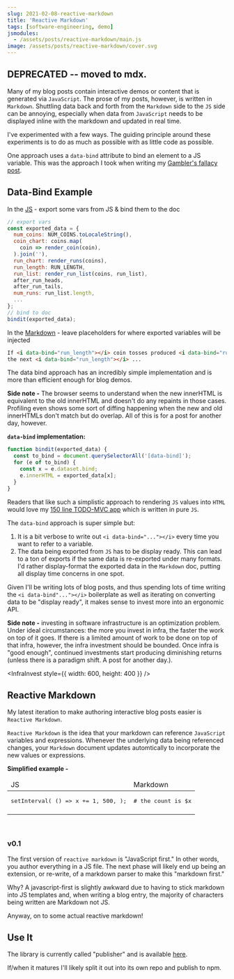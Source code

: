 ```yaml
---
slug: 2021-02-08-reactive-markdown
title: 'Reactive Markdown'
tags: [software-engineering, demo]
jsmodules:
  - /assets/posts/reactive-markdown/main.js
image: /assets/posts/reactive-markdown/cover.svg
---
```



## DEPRECATED -- moved to mdx.

Many of my blog posts contain interactive demos or content that is generated via `JavaScript`. The prose of my posts, however, is written in `Markdown`. Shuttling data back and forth from the `Markdown` side to the `JS` side can be annoying, especially when data from `JavaScript` needs to be displayed inline with the markdown and updated in real time.

I've experimented with a few ways. The guiding principle around these experiments is to do as much as possible with as little code as possible.

One approach uses a `data-bind` attribute to bind an element to a JS variable. This was the approach I took when writing my [Gambler's fallacy post](/2021-01-26-regression-mean-vs-gambler/).

## Data-Bind Example

In the [JS](https://github.com/tantaman/tantaman.github.io/blob/e11824ea7415f15a765d71aeedfdf6a688bffb75/assets/posts/regression-mean-vs-gambler.js#L168-L202) - export some vars from JS & bind them to the doc

```js
// export vars
const exported_data = {
  num_coins: NUM_COINS.toLocaleString(),
  coin_chart: coins.map(
    coin => render_coin(coin),
  ).join(''),
  run_chart: render_runs(coins),
  run_length: RUN_LENGTH,
  run_list: render_run_list(coins, run_list),
  after_run_heads,
  after_run_tails,
  num_runs: run_list.length,
  ...
};
// bind to doc
bindit(exported_data);
```

In the [Markdown](https://raw.githubusercontent.com/tantaman/tantaman.github.io/master/_posts/2021-01-26-regression-mean-vs-gambler.markdown) - leave placeholders for where exported variables will be injected

```md
If <i data-bind="run_length"></i> coin tosses produced <i data-bind="run_length"></i> heads,
the next <i data-bind="run_length"></i> ...
```

The data bind approach has an incredibly simple implementation and is more than efficient enough for blog demos.

**Side note -** The browser seems to understand when the new innerHTML is equivalent to the old innerHTML and doesn't do any repaints in those cases. Profiling even shows some sort of diffing happening when the new and old innerHTMLs don't match but do overlap. All of this is for a post for another day, however.

**`data-bind` implementation:**

```js
function bindit(exported_data) {
  const to_bind = document.querySelectorAll('[data-bind]');
  for (e of to_bind) {
    const x = e.dataset.bind;
    e.innerHTML = exported_data[x];
  }
}
```

Readers that like such a simplistic approach to rendering `JS` values into `HTML` would love my [150 line TODO-MVC app](https://github.com/tantaman/fk-your-frameworks-todomvc) which is written in pure `JS`.

The `data-bind` approach is super simple but:

1. It is a bit verbose to write out `<i data-bind="..."></i>` every time you want to refer to a variable.
2. The data being exported from `JS` has to be display ready. This can lead to a ton of exports if the same data is re-exported under many formats. I'd rather display-format the exported data in the `Markdown` doc, putting all display time concerns in one spot.

Given I'll be writing lots of blog posts, and thus spending lots of time writing the `<i data-bind"..."></i>` boilerplate as well as iterating on converting data to be "display ready", it makes sense to invest more into an ergonomic API.

**Side note -** investing in software infrastructure is an optimization problem. Under ideal circumstances: the more you invest in infra, the faster the work on top of it goes. If there is a limited amount of work to be done on top of that infra, however, the infra investment should be bounded. Once infra is "good enough", continued investments start producing diminishing returns (unless there is a paradigm shift. A post for another day.).

<InfraInvest style={{ width: 600, height: 400 }} />

## Reactive Markdown

My latest iteration to make authoring interactive blog posts easier is `Reactive Markdown`.

`Reactive Markdown` is the idea that your markdown can reference `JavaScript` variables and expressions. Whenever the underlying data being referenced changes, your `Markdown` document updates automtically to incorporate the new values or expressions.

**Simplified example -**

<div className="rmd-illustration">
  <table>
    <thead>
      <tr>
        <td>JS</td>
        <td>Markdown</td>
      </tr>
    </thead>
    <tbody>
      <tr>
        <td>
          <pre>setInterval( () => x += 1, 500, );</pre>
        </td>
        <td>
          <pre># the count is $x</pre>
        </td>
      </tr>
      <tr>
        <td></td>
        <td id="simplified-example"></td>
      </tr>
    </tbody>
  </table>
</div>
<br />

### v0.1

The first version of `reactive markdown` is "JavaScript first." In other words, you author everything in a JS file. The next phase will likely end up being an extension, or re-write, of a markdown parser to make this "markdown first."

Why? A javascript-first is slightly awkward due to having to stick markdown into JS templates and, when writing a blog entry, the majority of characters being written are Markdown not JS.

Anyway, on to some actual reactive markdown!

<div id="doc"></div>

## Use It

The library is currently called "publisher" and is available [here](https://github.com/tantaman/tantaman.github.io/blob/master/assets/js/publisher.js).

If/when it matures I'll likely split it out into its own repo and publish to npm.

